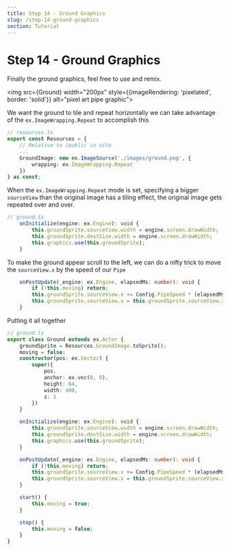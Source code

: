 ```yaml
---
title: Step 14 - Ground Graphics
slug: /step-14-ground-graphics
section: Tutorial
---
```




# Step 14 - Ground Graphics

Finally the ground graphics, feel free to use and remix.

<img src={Ground} width="200px" style={{imageRendering: 'pixelated', border: 'solid'}} alt="pixel art pipe graphic"></img>

We want the ground to tile and repeat horizontally we can take advantage of the `ex.ImageWrapping.Repeat` to accomplish this

```typescript
// resources.ts
export const Resources = {
    // Relative to /public in vite
    ...
    GroundImage: new ex.ImageSource('./images/ground.png', {
        wrapping: ex.ImageWrapping.Repeat
    })
} as const;
```

When the `ex.ImageWrapping.Repeat` mode is set, specifying a bigger `sourceView` than the original image has a tiling effect, the original image gets repeated over and over.

```typescript
// ground.ts
    onInitialize(engine: ex.Engine): void {
        this.groundSprite.sourceView.width = engine.screen.drawWidth;
        this.groundSprite.destSize.width = engine.screen.drawWidth;
        this.graphics.use(this.groundSprite);
    }
```

To make the ground appear scroll to the left, we can do a nifty trick to move the `sourceView.x` by the speed of our `Pipe`

```typescript
    onPostUpdate(_engine: ex.Engine, elapsedMs: number): void {
        if (!this.moving) return;
        this.groundSprite.sourceView.x += Config.PipeSpeed * (elapsedMs / 1000);
        this.groundSprite.sourceView.x = this.groundSprite.sourceView.x % Resources.GroundImage.width;
    }
```

Putting it all together

```typescript
// ground.ts
export class Ground extends ex.Actor {
    groundSprite = Resources.GroundImage.toSprite();
    moving = false;
    constructor(pos: ex.Vector) {
        super({
            pos,
            anchor: ex.vec(0, 0),
            height: 64,
            width: 400,
            z: 1
        })
    }

    onInitialize(engine: ex.Engine): void {
        this.groundSprite.sourceView.width = engine.screen.drawWidth;
        this.groundSprite.destSize.width = engine.screen.drawWidth;
        this.graphics.use(this.groundSprite);
    }

    onPostUpdate(_engine: ex.Engine, elapsedMs: number): void {
        if (!this.moving) return;
        this.groundSprite.sourceView.x += Config.PipeSpeed * (elapsedMs / 1000);
        this.groundSprite.sourceView.x = this.groundSprite.sourceView.x % Resources.GroundImage.width;
    }

    start() {
        this.moving = true;
    }

    stop() {
        this.moving = false;
    }
}
```
